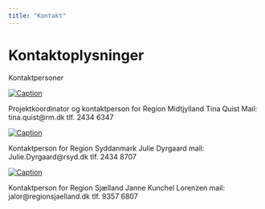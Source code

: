 ```yaml
---
title: "Kontakt"
---
```


# Kontaktoplysninger


Kontaktpersoner

[![Caption](Tina.jpg)](_extensions/steno-aarhus/sdca-theme/images)

Projektkoordinator og kontaktperson for Region Midtjylland
Tina Quist
Mail: tina.quist@rm.dk
tlf. 2434 6347

[![Caption](julie.jpg)](_extensions/steno-aarhus/sdca-theme/images)

Kontaktperson for Region Syddanmark
Julie Dyrgaard
mail: Julie.Dyrgaard@rsyd.dk
tlf. 2434 8707 

[![Caption](Janne.jpg)](_extensions/steno-aarhus/sdca-theme/images)

Kontaktperson for Region Sjælland
Janne Kunchel Lorenzen
mail: jalor@regionsjaelland.dk
tlf. 9357 6807


 
